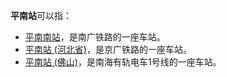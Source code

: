 '''平南站'''可以指：
*[[平南南站|平南南站]]，是南广铁路的一座车站。
*[[平南站_(河北省)|平南站 (河北省)]]，是京广铁路的一座车站。
*[[平南站_(佛山)|平南站 (佛山)]]，是南海有轨电车1号线的一座车站。
{{disambig|cat=三字车站名消歧义}}